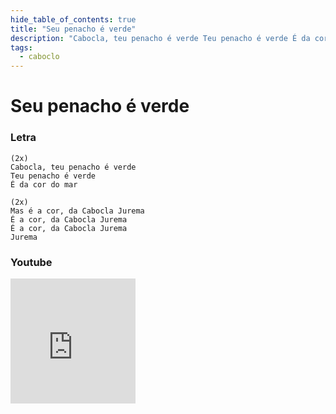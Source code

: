 ```yaml
---
hide_table_of_contents: true
title: "Seu penacho é verde"
description: "Cabocla, teu penacho é verde Teu penacho é verde É da cor do mar Mas é a cor, da Cabocla Jurema É a cor, da Cabocla Jurema É a cor, da Cabocla Jurema Jurema"
tags:
  - caboclo
---
```


# Seu penacho é verde

### Letra

```text
(2x)
Cabocla, teu penacho é verde
Teu penacho é verde
É da cor do mar

(2x)
Mas é a cor, da Cabocla Jurema
É a cor, da Cabocla Jurema
É a cor, da Cabocla Jurema
Jurema
```

### Youtube

<iframe
  width="200"
  height="200"
  src="https://www.youtube.com/embed/133IWxv1BHI"
  title="YouTube video player"
  frameborder="0"
  allow="accelerometer; autoplay; clipboard-write; encrypted-media; gyroscope; picture-in-picture; web-share"
  referrerpolicy="strict-origin-when-cross-origin"
  allowfullscreen
></iframe>